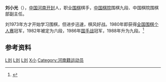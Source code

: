 '''刘小光'''（{{bd|1960年|3月20日|catIdx=L}}），[[中国|中国]][[河南|河南]][[开封|开封]]人，职业[[围棋|围棋]]棋手，[[中国棋院|中国棋院]]围棋九段、中国棋院围棋部副主任。

刘1973年方才开始学习围棋，但进步迅速，棋风好战。1980年即获得[[全国围棋个人赛|全国围棋个人赛]]冠军，1982年被定为六段，1986年[[国手战|国手战]]冠军，1988年升为九段。<ref>{{Cite web |url=http://weiqi.sports.tom.com/secondary/wqzl/qishou/china/9P/9P_liuxiaoguang.htm |title=TOM棋圣道场·刘小光 |accessdate=2016-12-09 |archive-date=2017-02-20 |archive-url=https://web.archive.org/web/20170220214418/http://weiqi.sports.tom.com/secondary/wqzl/qishou/china/9P/9P_liuxiaoguang.htm |dead-url=no }}</ref>

==参考资料==
{{reflist}}

{{中国人物小作品}}
[[Category:中国围棋棋手|L刘]]
[[Category:中国棋院围棋棋手|L刘]]
[[Category:开封人|L刘]]
[[Category:刘姓|X小]]
[[Category:河南籍运动员|Category:河南籍运动员]]